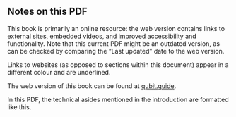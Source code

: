 ## Notes on this PDF {-}

This book is primarily an online resource: the web version contains links to external sites, embedded videos, and improved accessibility and functionality.
Note that this current PDF might be an outdated version, as can be checked by comparing the "Last updated" date to the web version.

Links to websites (as opposed to sections within this document) appear in a different colour and are underlined.

::: {.idea latex=""}
The web version of this book can be found at [qubit.guide](https://qubit.guide).
:::

::: {.technical latex="{Technical asides}"}
In this PDF, the technical asides mentioned in the introduction are formatted like this.
:::
